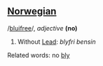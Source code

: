 ==[[Norwegian]]==

/[[Pronunciation guide|bluifree]]/, ''adjective'' '''(no)'''

# Without [[Lead]]: ''blyfri'' ''bensin''


Related words: no [[bly]]